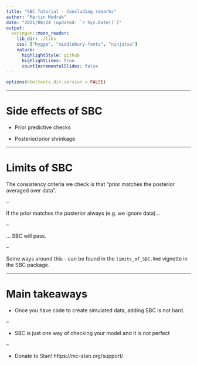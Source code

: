 ```yaml
---
title: "SBC Tutorial - Concluding remarks"
author: "Martin Modrák"
date: "2021/08/24 (updated: `r Sys.Date()`)"
output:
  xaringan::moon_reader:
    lib_dir: ./libs
    css: ["hygge", "middlebury-fonts", "ninjutsu"]
    nature:
      highlightStyle: github
      highlightLines: true
      countIncrementalSlides: false
---
```


```r
options(htmltools.dir.version = FALSE)
```

---

# Side effects of SBC

- Prior predictive checks

- Posterior/prior shrinkage

---

# Limits of SBC

The consistency criteria we check is that "prior matches the posterior averaged over data".

--

If the prior matches the posterior always (e.g. we ignore data)...

--

... SBC will pass.

--

Some ways around this - can be found in the `limits_of_SBC.Rmd` vignette in the SBC package.

---

# Main takeaways

- Once you have code to create simulated data, adding SBC is not hard.

--

- SBC is just one way of checking your model and it is not perfect

--

- Donate to Stan! https://mc-stan.org/support/
